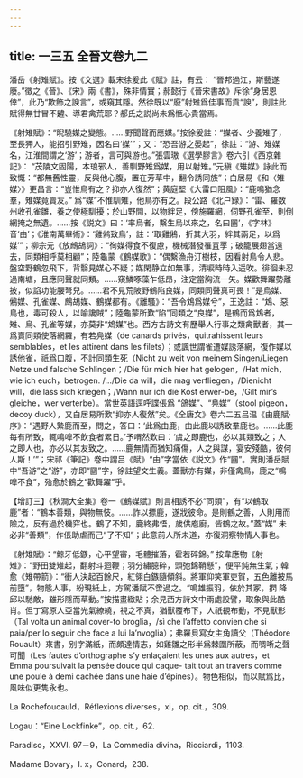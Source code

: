 ```yaml
---
---
---
```

title: 一三五 全晉文卷九二
---




潘岳《射雉賦》。按《文選》載宋徐爰此《賦》註，有云： “晉邦過江，斯藝遂廢。”徵之《晉》、《宋》兩《書》，殊非情實；郝懿行《晉宋書故》斥徐“身居恩倖”，此乃“欺飾之諛言”，或窺其隱。然徐既以“廢”射雉爲佳事而貢“諛”，則註此賦得無甘冒不韙、導君禽荒耶？郝氏之説尚未爲愜心貴當焉。

《射雉賦》：“睨驍媒之變態。……野聞聲而應媒。”按徐爰註：“媒者、少養雉子，至長狎人，能招引野雉，因名曰‘媒’”；又：“恐吾游之晏起”，徐註：“游、雉媒名，江淮間謂之‘游’；游者，言可與游也。”張雲璈《選學膠言》卷六引《西京雜記》： “茂陵文固陽，本琅邪人，善馴野雉爲媒，用以射雉。”元稹《雉媒》詠此而致慨：“都無舊性靈，反與他心腹，置在芳草中，翻令誘同族”；白居易《和〈雉媒〉》更昌言：“豈惟鳥有之？抑亦人復然”；黄庭堅《大雷口阻風》：“鹿鳴猶念羣，雉媒竟賣友。” 爲“媒”不惟馴雉，他鳥亦有之。段公路《北户録》：“雷、羅数州收孔雀雛，養之使極馴擾；於山野間，以物絆足，傍施羅網，伺野孔雀至，則倒網掩之無遺。……按《説文》曰：‘率烏者，繫生烏以來之，名曰㘥’，《字林》音‘由’；《淮南萬畢術》：‘雞鸺致鳥’，註：‘取雞鵂，折其大羽，絆其兩足，以爲媒’”；柳宗元《放鷓鴣詞》：“徇媒得食不復慮，機械潛發罹罝罦；破籠展翅當遠去，同類相呼莫相顧”；陸龜蒙《鶴媒歌》：“偶繫漁舟汀樹枝，因看射鳥令人悲。盤空野鶴忽飛下，背翳見媒心不疑；媒閑静立如無事，清唳時時入遥吹。徘徊未忍過南塘，且應同聲就同類。……窺鱗啄藻乍低昂，注定當胸流一矢。媒歡舞躍勢離披，似諂功能腰弩兒。……君不見荒陂野鶴陷良媒，同類同聲真可畏！”是烏媒、鵂媒、孔雀媒、鷓鴣媒、鶴媒都有。《離騷》：“吾令鴆爲媒兮”，王逸註：“鴆、惡鳥也，毒可殺人，以喻讒賊”；陸龜蒙所歎“陷”同類之“良媒”，是鶴而爲鴆者，雉、烏、孔雀等媒，亦莫非“鴆媒”也。西方古詩文有歷舉人行事之類禽獸者，其一爲賣同類使落網羅，有若鳧媒（de canards privés，quitrahissent leurs semblables，et les attirent dans les filets）；或諷世謂雀遭媒誘落網，復作媒以誘他雀，祇爲口腹，不計同類生死（Nicht zu weit von meinem Singen/Liegen Netze und falsche Schlingen；/Die für mich hier hat gelogen，/Hat mich，wie ich euch，betrogen. /.../Die da will，die mag verfliegen，/Dienicht will，die lass sich kriegen；/Wann nur ich die Kost erwer-be，/Gilt mir’s gleiche，wer verterbe）。當世英語逕呼諜倀爲 “鴿媒”、“鳧媒”（stool pigeon，decoy duck），又白居易所歎“抑亦人復然”矣。《全唐文》卷六二五吕温《由鹿賦·序》：“遇野人縶鹿而至，問之，答曰：‘此爲由鹿，由此鹿以誘致羣鹿也。……此鹿每有所致，輒鳴嘷不飲食者累日。’予喟然歎曰：‘虞之即鹿也，必以其類致之；人之即人也，亦必以其友致之。……鹿無情而猶知痛傷，人之與謀，宴安殘酷，彼何人斯！’”；宋祁《筆記》卷中謂吕《賦》“由”字當依《説文》作“㘥”。實則潘岳賦中“吾游”之“游”，亦即“㘥”字，徐註望文生義。蓋獸亦有媒，非僅禽鳥，鹿之“鳴嘷不食”，殆愈於鶴之“歡舞躍”乎。

【增訂三】《秋澗大全集》卷一《鶴媒賦》則言相誘不必“同類”，有“以鶴取鹿”者：“鶴本善類，與物無忮。……詐以摽鹿，遂戕彼命。是則鶴之善，人則用而險之，反有過於機穽也。鶴了不知，鹿終弗悟，歲供庖廚，皆鶴之故。”蓋“媒” 未必非“善類”，作倀助虐而己“了不知”；此意前人所未道，亦復洞察物情人事也。

《射雉賦》：“鯨牙低鏃，心平望審，毛體摧落，霍若碎錦。” 按韋應物《射雉》：“野田雙雉起，翻射斗迴鞭；羽分繡臆碎，頭弛錦鞘懸”，便平鈍無生氣；韓愈《雉帶箭》：“衝人決起百餘尺，紅翎白鏃隨傾斜。將軍仰笑軍吏賀，五色離披馬前墮”，物態人事，紛現紙上，方駕潘賦不啻過之。“鳴雄振羽，依於其冢，㨛 降邱以馳敵，雖形隱而草動。”按描畫緻貼；余見西方詩文中兩處設譬，取象與此酷肖。但丁寫原人亞當光氣繚繞，視之不真，猶獸覆布下，人祇覩布動，不見獸形（Tal volta un animal cover-to broglia，/sì che l’affetto convien che si paia/per lo seguir che face a lui la’nvoglia）；弗羅貝寫女主角讀父（Théodore Rouault）來書，别字滿紙，而頗達情志，如雞雛之形半爲棘圍所蔽，而啁唽之聲可聞（Les fautes d’orthographe s’y enlaçaient les unes aux autres，et Emma poursuivait la pensée douce qui caque- tait tout an travers comme une poule à demi cachée dans une haie d’épines）。物色相似，而以賦爲比，風味似更隽永也。

La Rochefoucauld，Réflexions diverses，xi，op. cit.，309.

Logau：“Eine Lockfinke”，op. cit.，62.

Paradiso，XXVI. 97－9，La Commedia divina，Ricciardi，1103.

Madame Bovary，I. x，Conard，238.